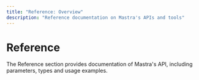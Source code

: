 ```yaml
---
title: "Reference: Overview"
description: "Reference documentation on Mastra's APIs and tools"
---
```



# Reference

The Reference section provides documentation of Mastra's API, including parameters, types and usage examples.

<ReferenceCards />
